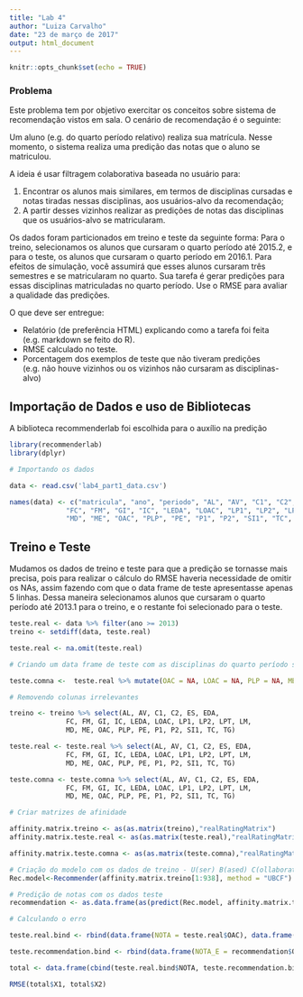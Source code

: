 ```yaml
---
title: "Lab 4"
author: "Luiza Carvalho"
date: "23 de março de 2017"
output: html_document
---
```


```r
knitr::opts_chunk$set(echo = TRUE)
```
### Problema

Este problema tem por objetivo exercitar os conceitos sobre sistema de recomendação vistos em sala. O cenário de recomendação é o seguinte:

Um aluno (e.g. do quarto período relativo) realiza sua matrícula. Nesse momento, o sistema realiza uma predição das notas que o aluno se matriculou.

A ideia é usar filtragem colaborativa baseada no usuário para:

1. Encontrar os alunos mais similares, em termos de disciplinas cursadas e notas tiradas nessas disciplinas, aos usuários-alvo da recomendação;
2. A partir desses vizinhos realizar as predições de notas das disciplinas que os usuários-alvo se matricularam.

Os dados foram particionados em treino e teste da seguinte forma: Para o treino, selecionamos os alunos que cursaram o quarto período até 2015.2, e para o teste, os alunos que cursaram o quarto período em 2016.1. Para efeitos de simulação, você assumirá que esses alunos cursaram três semestres e se matricularam no quarto. Sua tarefa é gerar predições para essas disciplinas matriculadas no quarto período. Use o RMSE para avaliar a qualidade das predições.

O que deve ser entregue:

- Relatório (de preferência HTML) explicando como a tarefa foi feita (e.g. markdown se feito do R).
- RMSE calculado no teste.
- Porcentagem dos exemplos de teste que não tiveram predições (e.g. não houve vizinhos ou os vizinhos não cursaram as disciplinas-alvo) 

## Importação de Dados e uso de Bibliotecas

A biblioteca recommenderlab foi escolhida para o auxílio na predição

```r

library(recommenderlab)
library(dplyr)

# Importando os dados

data <- read.csv('lab4_part1_data.csv')

names(data) <- c("matricula", "ano", "periodo", "AL", "AV", "C1", "C2", "ES", "EDA", 
              "FC", "FM", "GI", "IC", "LEDA", "LOAC", "LP1", "LP2", "LPT", "LM",
              "MD", "ME", "OAC", "PLP", "PE", "P1", "P2", "SI1", "TC", "TG")

```

## Treino e Teste

Mudamos os dados de treino e teste para que a predição se tornasse mais precisa, pois para realizar o cálculo do RMSE haveria necessidade de omitir os NAs, assim fazendo com que o data frame de teste apresentasse apenas 5 linhas. Dessa maneira selecionamos alunos que cursaram o quarto período até 2013.1 para o treino, e o restante foi selecionado para o teste.

```r

teste.real <- data %>% filter(ano >= 2013)
treino <- setdiff(data, teste.real)

teste.real <- na.omit(teste.real)

# Criando um data frame de teste com as disciplinas do quarto período sem nota para poder prevê-las

teste.comna <-  teste.real %>% mutate(OAC = NA, LOAC = NA, PLP = NA, ME = NA, LM = NA, SI1 = NA, ES = NA)

# Removendo colunas irrelevantes

treino <- treino %>% select(AL, AV, C1, C2, ES, EDA, 
              FC, FM, GI, IC, LEDA, LOAC, LP1, LP2, LPT, LM,
              MD, ME, OAC, PLP, PE, P1, P2, SI1, TC, TG)

teste.real <- teste.real %>% select(AL, AV, C1, C2, ES, EDA, 
              FC, FM, GI, IC, LEDA, LOAC, LP1, LP2, LPT, LM,
              MD, ME, OAC, PLP, PE, P1, P2, SI1, TC, TG)

teste.comna <- teste.comna %>% select(AL, AV, C1, C2, ES, EDA, 
              FC, FM, GI, IC, LEDA, LOAC, LP1, LP2, LPT, LM,
              MD, ME, OAC, PLP, PE, P1, P2, SI1, TC, TG)

# Criar matrizes de afinidade

affinity.matrix.treino <- as(as.matrix(treino),"realRatingMatrix")
affinity.matrix.teste.real <- as(as.matrix(teste.real),"realRatingMatrix")

affinity.matrix.teste.comna <- as(as.matrix(teste.comna),"realRatingMatrix")

# Criação do modelo com os dados de treino - U(ser) B(ased) C(ollaborative) F(iltering)
Rec.model<-Recommender(affinity.matrix.treino[1:938], method = "UBCF")

# Predição de notas com os dados teste
recommendation <- as.data.frame(as(predict(Rec.model, affinity.matrix.teste.comna,type="ratings"), 'matrix')) 

# Calculando o erro

teste.real.bind <- rbind(data.frame(NOTA = teste.real$OAC), data.frame(NOTA = teste.real$LOAC), data.frame(NOTA = teste.real$PLP), data.frame( NOTA = teste.real$ME), data.frame( NOTA = teste.real$LM), data.frame( NOTA = teste.real$SI1), data.frame( NOTA = teste.real$ES))

teste.recommendation.bind <- rbind(data.frame(NOTA_E = recommendation$OAC), data.frame(NOTA_E = recommendation$LOAC), data.frame(NOTA_E = recommendation$PLP), data.frame( NOTA_E = recommendation$ME), data.frame( NOTA_E = recommendation$LM), data.frame( NOTA_E = recommendation$SI1), data.frame( NOTA_E = recommendation$ES))

total <- data.frame(cbind(teste.real.bind$NOTA, teste.recommendation.bind$NOTA_E)) 

RMSE(total$X1, total$X2)
```
